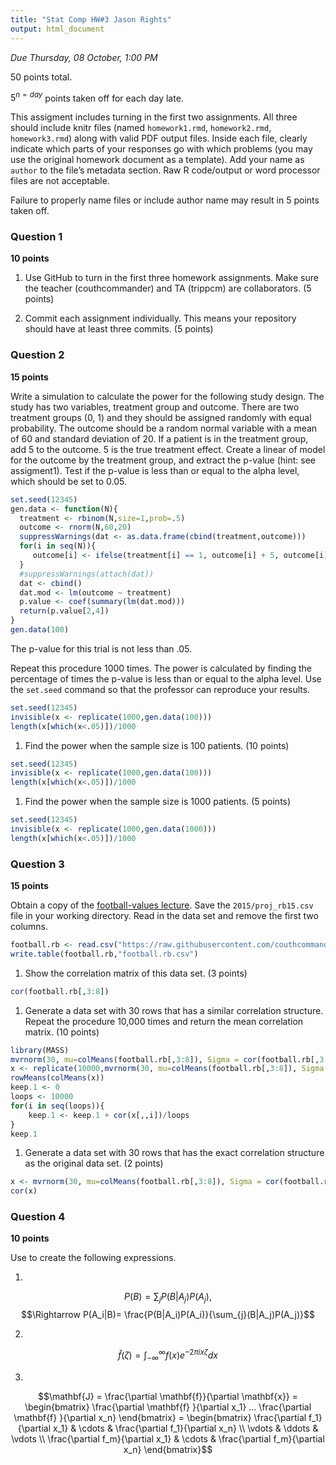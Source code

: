 ```yaml
---
title: "Stat Comp HW#3 Jason Rights"
output: html_document
---
```


*Due Thursday, 08 October, 1:00 PM*

50 points total.

$5^{n=day}$ points taken off for each day late.

This assigment includes turning in the first two assignments. All three should
include knitr files (named `homework1.rmd`, `homework2.rmd`, `homework3.rmd`)
along with valid PDF output files. Inside each file, clearly indicate which
parts of your responses go with which problems (you may use the original homework
document as a template). Add your name as `author` to the file's metadata section.
Raw R code/output or word processor files are not acceptable.

Failure to properly name files or include author name may result in 5 points taken off.

### Question 1 ###

**10 points**

1. Use GitHub to turn in the first three homework assignments. Make sure the teacher (couthcommander) and TA (trippcm) are collaborators. (5 points)

1. Commit each assignment individually.  This means your repository should have at least three commits. (5 points)

### Question 2 ###

**15 points**

Write a simulation to calculate the power for the following study
design.  The study has two variables, treatment group and outcome.
There are two treatment groups (0, 1) and they should be assigned
randomly with equal probability.  The outcome should be a random normal
variable with a mean of 60 and standard deviation of 20.  If a patient
is in the treatment group, add 5 to the outcome.  5 is the true
treatment effect.  Create a linear of model for the outcome by the
treatment group, and extract the p-value (hint: see assigment1).
Test if the p-value is less than or equal to the alpha level, which
should be set to 0.05.

```r
set.seed(12345)
gen.data <- function(N){
  treatment <- rbinom(N,size=1,prob=.5)
  outcome <- rnorm(N,60,20)
  suppressWarnings(dat <- as.data.frame(cbind(treatment,outcome)))
  for(i in seq(N)){
     outcome[i] <- ifelse(treatment[i] == 1, outcome[i] + 5, outcome[i])
  }
  #suppressWarnings(attach(dat))
  dat <- cbind()
  dat.mod <- lm(outcome ~ treatment)
  p.value <- coef(summary(lm(dat.mod)))
  return(p.value[2,4])
}
gen.data(100)
```

The p-value for this trial is not less than .05.  


Repeat this procedure 1000 times. The power is calculated by finding
the percentage of times the p-value is less than or equal to the alpha
level.  Use the `set.seed` command so that the professor can reproduce
your results.

```r
set.seed(12345)
invisible(x <- replicate(1000,gen.data(100)))
length(x[which(x<.05)])/1000
```

1. Find the power when the sample size is 100 patients. (10 points)

```r
set.seed(12345)
invisible(x <- replicate(1000,gen.data(100)))
length(x[which(x<.05)])/1000
```

1. Find the power when the sample size is 1000 patients. (5 points)

```r
set.seed(12345)
invisible(x <- replicate(1000,gen.data(1000)))
length(x[which(x<.05)])/1000
```

### Question 3 ###

**15 points**

Obtain a copy of the [football-values lecture](https://github.com/couthcommander/football-values).
Save the `2015/proj_rb15.csv` file in your working directory.  Read
in the data set and remove the first two columns.

```r
football.rb <- read.csv("https://raw.githubusercontent.com/couthcommander/football-values/a19eb6f5f68629d514131a9fa5fe7c21f78605f3/2015/proj_rb15.csv")
write.table(football.rb,"football.rb.csv")
```

1. Show the correlation matrix of this data set. (3 points)

```r
cor(football.rb[,3:8])
```

1. Generate a data set with 30 rows that has a similar correlation
structure.  Repeat the procedure 10,000 times and return the mean
correlation matrix. (10 points)

```r
library(MASS)
mvrnorm(30, mu=colMeans(football.rb[,3:8]), Sigma = cor(football.rb[,3:8]))
x <- replicate(10000,mvrnorm(30, mu=colMeans(football.rb[,3:8]), Sigma = cor(football.rb[,3:8])))
rowMeans(colMeans(x))
keep.1 <- 0
loops <- 10000
for(i in seq(loops)){
    keep.1 <- keep.1 + cor(x[,,i])/loops
}
keep.1

```

1. Generate a data set with 30 rows that has the exact correlation
structure as the original data set. (2 points)

```r
x <- mvrnorm(30, mu=colMeans(football.rb[,3:8]), Sigma = cor(football.rb[,3:8]),empirical=TRUE)
cor(x)

```

### Question 4 ###

**10 points**

Use \LaTeX to create the following expressions.


1. 




$$P(B) =\sum_{j} P(B|A_j)P(A_j),$$
     $$\Rightarrow P(A_i|B)= \frac{P(B|A_i)P(A_i)}{\sum_{j}(B|A_j)P(A_j)}$$



2.  




$$\hat{f}(\zeta) = \int_{-\infty}^\infty f(x)e^{-2\pi i x \zeta}dx$$


3.  

 
    

$$\mathbf{J} = \frac{\partial \mathbf{f}}{\partial \mathbf{x}} =
\begin{bmatrix}
\frac{\partial \mathbf{f} }{\partial x_1} ... \frac{\partial \mathbf{f} }{\partial x_n}
\end{bmatrix}
= 
\begin{bmatrix}
  \frac{\partial f_1}{\partial x_1} & \cdots & \frac{\partial f_1}{\partial x_n} \\
  \vdots & \ddots & \vdots \\
  \frac{\partial f_m}{\partial x_1} & \cdots & \frac{\partial f_m}{\partial x_n} 
\end{bmatrix}$$
